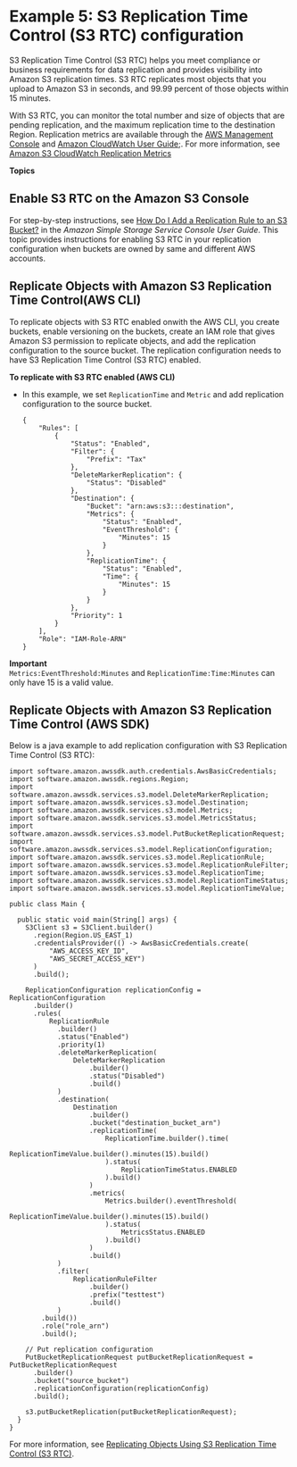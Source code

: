 # Example 5: S3 Replication Time Control \(S3 RTC\) configuration<a name="replication-walkthrough-5"></a>

S3 Replication Time Control \(S3 RTC\) helps you meet compliance or business requirements for data replication and provides visibility into Amazon S3 replication times\. S3 RTC replicates most objects that you upload to Amazon S3 in seconds, and 99\.99 percent of those objects within 15 minutes\. 

With S3 RTC, you can monitor the total number and size of objects that are pending replication, and the maximum replication time to the destination Region\. Replication metrics are available through the [AWS Management Console](https://console.aws.amazon.com/s3/) and [Amazon CloudWatch User Guide](https://docs.aws.amazon.com/AmazonCloudWatch/latest/DeveloperGuide/);\. For more information, see [Amazon S3 CloudWatch Replication Metrics](cloudwatch-monitoring.mdx#s3-cloudwatch-replication-metrics) 

**Topics**

## Enable S3 RTC on the Amazon S3 Console<a name="replication-ex5-console"></a>

For step\-by\-step instructions, see [How Do I Add a Replication Rule to an S3 Bucket?](https://docs.aws.amazon.com/AmazonS3/latest/user-guide/enable-replication.html) in the *Amazon Simple Storage Service Console User Guide*\. This topic provides instructions for enabling S3 RTC in your replication configuration when buckets are owned by same and different AWS accounts\.

## Replicate Objects with Amazon S3 Replication Time Control\(AWS CLI\)<a name="replication-ex5-cli"></a>

To replicate objects with S3 RTC enabled onwith the AWS CLI, you create buckets, enable versioning on the buckets, create an IAM role that gives Amazon S3 permission to replicate objects, and add the replication configuration to the source bucket\. The replication configuration needs to have S3 Replication Time Control \(S3 RTC\) enabled\. 

**To replicate with S3 RTC enabled \(AWS CLI\)**
+ In this example, we set `ReplicationTime` and `Metric` and add replication configuration to the source bucket\.

  ```
  {
      "Rules": [
          {
              "Status": "Enabled",
              "Filter": {
                  "Prefix": "Tax"
              },
              "DeleteMarkerReplication": {
                  "Status": "Disabled"
              },
              "Destination": {
                  "Bucket": "arn:aws:s3:::destination",
                  "Metrics": {
                      "Status": "Enabled",
                      "EventThreshold": {
                          "Minutes": 15
                      }
                  },
                  "ReplicationTime": {
                      "Status": "Enabled",
                      "Time": {
                          "Minutes": 15
                      }
                  }
              },
              "Priority": 1
          }
      ],
      "Role": "IAM-Role-ARN"
  }
  ```
**Important**  
 `Metrics:EventThreshold:Minutes` and `ReplicationTime:Time:Minutes` can only have 15 is a valid value\. 

## Replicate Objects with Amazon S3 Replication Time Control \(AWS SDK\)<a name="replication-ex5-sdk"></a>

 Below is a java example to add replication configuration with S3 Replication Time Control \(S3 RTC\):

```
import software.amazon.awssdk.auth.credentials.AwsBasicCredentials;
import software.amazon.awssdk.regions.Region;
import software.amazon.awssdk.services.s3.model.DeleteMarkerReplication;
import software.amazon.awssdk.services.s3.model.Destination;
import software.amazon.awssdk.services.s3.model.Metrics;
import software.amazon.awssdk.services.s3.model.MetricsStatus;
import software.amazon.awssdk.services.s3.model.PutBucketReplicationRequest;
import software.amazon.awssdk.services.s3.model.ReplicationConfiguration;
import software.amazon.awssdk.services.s3.model.ReplicationRule;
import software.amazon.awssdk.services.s3.model.ReplicationRuleFilter;
import software.amazon.awssdk.services.s3.model.ReplicationTime;
import software.amazon.awssdk.services.s3.model.ReplicationTimeStatus;
import software.amazon.awssdk.services.s3.model.ReplicationTimeValue;

public class Main {

  public static void main(String[] args) {
    S3Client s3 = S3Client.builder()
      .region(Region.US_EAST_1)
      .credentialsProvider(() -> AwsBasicCredentials.create(
          "AWS_ACCESS_KEY_ID",
          "AWS_SECRET_ACCESS_KEY")
      )
      .build();

    ReplicationConfiguration replicationConfig = ReplicationConfiguration
      .builder()
      .rules(
          ReplicationRule
            .builder()
            .status("Enabled")
            .priority(1)
            .deleteMarkerReplication(
                DeleteMarkerReplication
                    .builder()
                    .status("Disabled")
                    .build()
            )
            .destination(
                Destination
                    .builder()
                    .bucket("destination_bucket_arn")
                    .replicationTime(
                        ReplicationTime.builder().time(
                            ReplicationTimeValue.builder().minutes(15).build()
                        ).status(
                            ReplicationTimeStatus.ENABLED
                        ).build()
                    )
                    .metrics(
                        Metrics.builder().eventThreshold(
                            ReplicationTimeValue.builder().minutes(15).build()
                        ).status(
                            MetricsStatus.ENABLED
                        ).build()
                    )
                    .build()
            )
            .filter(
                ReplicationRuleFilter
                    .builder()
                    .prefix("testtest")
                    .build()
            )
        .build())
        .role("role_arn")
        .build();

    // Put replication configuration
    PutBucketReplicationRequest putBucketReplicationRequest = PutBucketReplicationRequest
      .builder()
      .bucket("source_bucket")
      .replicationConfiguration(replicationConfig)
      .build();

    s3.putBucketReplication(putBucketReplicationRequest);
  }
}
```

For more information, see [Replicating Objects Using S3 Replication Time Control \(S3 RTC\)](replication-time-control.mdx)\. 